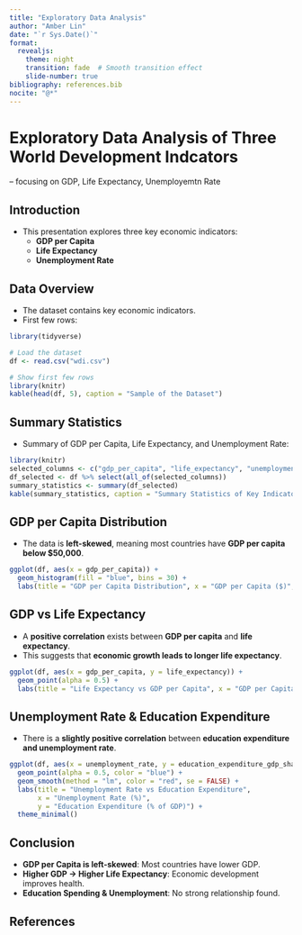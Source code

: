 ```yaml
---
title: "Exploratory Data Analysis"
author: "Amber Lin"
date: "`r Sys.Date()`"
format: 
  revealjs:
    theme: night
    transition: fade  # Smooth transition effect
    slide-number: true 
bibliography: references.bib
nocite: "@*"
---
```


# Exploratory Data Analysis of Three World Development Indcators
-- focusing on GDP, Life Expectancy, Unemployemtn Rate

## Introduction
- This presentation explores three key economic indicators:
  - **GDP per Capita**
  - **Life Expectancy**
  - **Unemployment Rate**

## Data Overview
- The dataset contains key economic indicators.
- First few rows:

```r
library(tidyverse)

# Load the dataset
df <- read.csv("wdi.csv")

# Show first few rows
library(knitr)
kable(head(df, 5), caption = "Sample of the Dataset")
```

## Summary Statistics
- Summary of GDP per Capita, Life Expectancy, and Unemployment Rate:

```r
library(knitr)
selected_columns <- c("gdp_per_capita", "life_expectancy", "unemployment_rate")
df_selected <- df %>% select(all_of(selected_columns))
summary_statistics <- summary(df_selected)
kable(summary_statistics, caption = "Summary Statistics of Key Indicators: GDP, Life Expectancy, and Unemployment Rate")
```

## GDP per Capita Distribution
- The data is **left-skewed**, meaning most countries have **GDP per capita below $50,000**.

```r
ggplot(df, aes(x = gdp_per_capita)) +
  geom_histogram(fill = "blue", bins = 30) +
  labs(title = "GDP per Capita Distribution", x = "GDP per Capita ($)", y = "Frequency")
```

## GDP vs Life Expectancy
- A **positive correlation** exists between **GDP per capita** and **life expectancy**.
- This suggests that **economic growth leads to longer life expectancy**.

```r
ggplot(df, aes(x = gdp_per_capita, y = life_expectancy)) +
  geom_point(alpha = 0.5) +
  labs(title = "Life Expectancy vs GDP per Capita", x = "GDP per Capita ($)", y = "Life Expectancy (Years)")
```


## Unemployment Rate & Education Expenditure
- There is a **slightly positive correlation** between **education expenditure and unemployment rate**.

```r
ggplot(df, aes(x = unemployment_rate, y = education_expenditure_gdp_share)) +
  geom_point(alpha = 0.5, color = "blue") +
  geom_smooth(method = "lm", color = "red", se = FALSE) +
  labs(title = "Unemployment Rate vs Education Expenditure",
       x = "Unemployment Rate (%)",
       y = "Education Expenditure (% of GDP)") +
  theme_minimal()
```


## Conclusion
- **GDP per Capita is left-skewed**: Most countries have lower GDP.
- **Higher GDP → Higher Life Expectancy**: Economic development improves health.
- **Education Spending & Unemployment**: No strong relationship found.

## References
